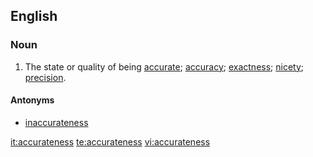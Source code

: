 ==English==
===Noun===
{{en-noun|-}}

#The state or quality of being [[accurate]]; [[accuracy]]; [[exactness]]; [[nicety]]; [[precision]].

====Antonyms====
* [[inaccurateness]]

[[it:accurateness]]
[[te:accurateness]]
[[vi:accurateness]]